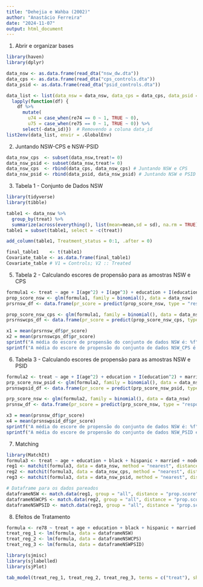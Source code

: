```yaml
---
title: "Dehejia e Wahba (2002)"
author: "Anastácio Ferreira"
date: "2024-11-07"
output: html_document
---
```


1. Abrir e organizar bases
```r
library(haven)
library(dplyr)

data_nsw <- as.data.frame(read_dta("nsw_dw.dta"))
data_cps <- as.data.frame(read_dta("cps_controls.dta"))
data_psid <- as.data.frame(read_dta("psid_controls.dta"))

data_list <- list(data_nsw = data_nsw, data_cps = data_cps, data_psid = data_psid) %>%
  lapply(function(df) {
    df %>%
      mutate(
        u74 = case_when(re74 == 0 ~ 1, TRUE ~ 0),
        u75 = case_when(re75 == 0 ~ 1, TRUE ~ 0)) %>%
      select(-data_id)})  # Removendo a coluna data_id
list2env(data_list, envir = .GlobalEnv)
```


2. Juntando NSW-CPS e NSW-PSID
```r
data_nsw_cps  <- subset(data_nsw,treat!= 0)
data_nsw_psid <- subset(data_nsw,treat!= 0) 
data_nsw_cps  <- rbind(data_cps, data_nsw_cps) # Juntando NSW e CPS
data_nsw_psid <- rbind(data_psid, data_nsw_psid) # Juntando NSW e PSID
```


3. Tabela 1 - Conjunto de Dados NSW
```r
library(tidyverse)
library(tibble)

table1 <- data_nsw %>%
  group_by(treat) %>%
  summarize(across(everything(), list(mean=mean,sd = sd), na.rm = TRUE))
table1 = subset(table1, select = -c(treat))

add_column(table1, Treatment_status = 0:1, .after = 0)

final_table1    <- t(table1)
Covariate_table <- as.data.frame(final_table1)
Covariate_table # V1 = Controls; V2 :: Treated
```


5. Tabela 2 - Calculando escores de propensão para as amostras NSW e CPS
```r
formula1 <- treat ~ age + I(age^2) + I(age^3) + education + I(education^2) + married + nodegree + black + hispanic + re74 + re75 + u74 + u75 + education*re74
prop_score_nsw <- glm(formula1, family = binomial(), data = data_nsw)
prsrnsw_df <- data.frame(pr_score = predict(prop_score_nsw, type = "response"), treat_status = prop_score_nsw$model$treat) # escores de propensão para nsw

prop_score_nsw_cps <- glm(formula1, family = binomial(), data = data_nsw_cps)
prsrnswcps_df <- data.frame(pr_score = predict(prop_score_nsw_cps, type = "response"),treat_status = prop_score_nsw_cps$model$treat) # escores de propensão para nsw_cps

x1 = mean(prsrnsw_df$pr_score)
x2 = mean(prsrnswcps_df$pr_score)
sprintf("A média do escore de propensão do conjunto de dados NSW é: %f", x1 )  
sprintf("A média do escore de propensão do conjunto de dados NSW_CPS é: %f", x2)  
```


6. Tabela 3 - Calculando escores de propensão para as amostras NSW e PSID
```r
formula2 <- treat ~ age + I(age^2) + education + I(education^2) + married + nodegree + black + hispanic + re74 + re75 + I(re74^2) + I(re75^2) + u74 + u75 + u74 * hispanic
prp_score_nsw_psid <- glm(formula2, family = binomial(), data = data_nsw_psid)
prsnswpsid_df <- data.frame(pr_score = predict(prp_score_nsw_psid, type = "response"), treat_status = prp_score_nsw_psid$model$treat)

prp_score_nsw <- glm(formula2, family = binomial(), data = data_nsw)
prsnsw_df <- data.frame(pr_score = predict(prp_score_nsw, type = "response"), treat_status = prp_score_nsw$model$treat) # escores de propoensão para nsw dataset

x3 = mean(prsnsw_df$pr_score)
x4 = mean(prsnswpsid_df$pr_score)
sprintf("A média do escore de propensão do conjunto de dados NSW é: %f" ,x3 )  
sprintf("A média do escore de propensão do conjunto de dados NSW_PSID é: %f" ,x4)
```


7. Matching
```r
library(MatchIt)
formula3 <- treat ~ age + education + black + hispanic + married + nodegree + re74 + re75 + u74 + u75
reg1 <- matchit(formula3, data = data_nsw, method = "nearest", distance = "glm", estimand = "ATT")
reg2 <- matchit(formula3, data = data_nsw_cps, method = "nearest", distance = "glm", estimand = "ATT")
reg3 <- matchit(formula3, data = data_nsw_psid, method = "nearest", distance = "glm", estimand = "ATT")

# Dataframe para os dados pareados
dataframeNSW <- match.data(reg1, group = "all", distance = "prop.score", data = data_nsw)
dataframeNSWCPS <- match.data(reg2, group = "all", distance = "prop.score", data = data_nsw_cps)
dataframeNSWPSID <- match.data(reg3, group = "all", distance = "prop.score", data = data_nsw_psid)
```


8. Efeitos de Tratamento
```r
formula <- re78 ~ treat + age + education + black + hispanic + married + nodegree + re74 + re75 + u74 + u75
treat_reg_1 <- lm(formula, data = dataframeNSW)
treat_reg_2 <- lm(formula, data = dataframeNSWCPS)
treat_reg_3 <- lm(formula, data = dataframeNSWPSID)

library(sjmisc)
library(sjlabelled)
library(sjPlot)

tab_model(treat_reg_1, treat_reg_2, treat_reg_3, terms = c("treat"), show.ci = FALSE, show.se = TRUE, auto.label = TRUE, dv.labels = c("NSW", "NSW_CPS", "NSW_PSID"))
```
